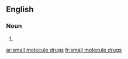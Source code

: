 ==English==

===Noun===
{{head|en|noun plural form|head=[[small]] [[molecule]] [[drugs]]}}

# {{plural of|small molecule drug|lang=en}}

[[ar:small molecule drugs]]
[[fr:small molecule drugs]]